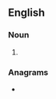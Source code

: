 ==English==

===Noun===
{{head|en|noun form}}

# {{plural of|en|steerage}}

===Anagrams===
* {{anagrams|en|a=aeeegrsst|res gestae}}